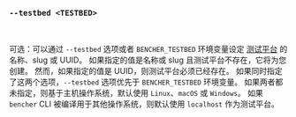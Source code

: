 ### `--testbed <TESTBED>`

<br />

可选：可以通过 `--testbed` 选项或者 `BENCHER_TESTBED` 环境变量设定 [测试平台][testbed] 的名称、slug 或 UUID。
如果指定的值是名称或 slug 且测试平台不存在，它将为您创建。
然而，如果指定的值是 UUID，则测试平台必须已经存在。
如果同时指定了这两个选项，`--testbed` 选项优先于 `BENCHER_TESTBED` 环境变量。
如果两者都未指定，则基于主机操作系统，默认使用 `Linux`、`macOS` 或 `Windows`。
如果 `bencher` CLI 被编译用于其他操作系统，则默认使用 `localhost` 作为测试平台。

[testbed]: /zh/docs/explanation/benchmarking/#testbed
